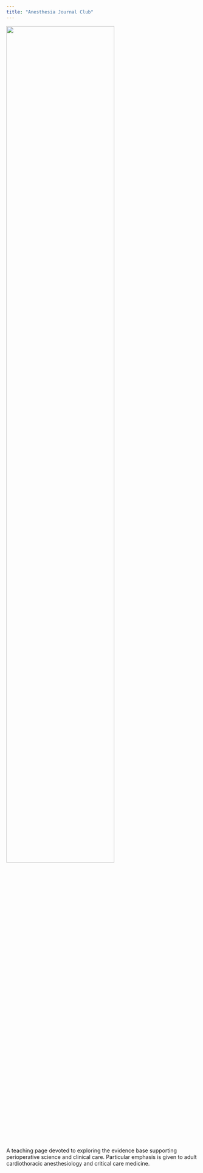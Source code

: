 ```yaml
---
title: "Anesthesia Journal Club"
---
```


<img src="images/timmy_cat.jpg" style="width:75%">

A teaching page devoted to exploring the evidence base supporting perioperative science and clinical care. Particular emphasis is given to adult cardiothoracic anesthesiology and critical care medicine.